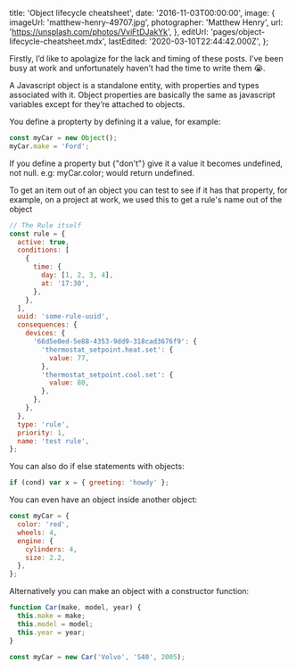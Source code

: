 
  title: 'Object lifecycle cheatsheet',
  date: '2016-11-03T00:00:00',
  image: {
    imageUrl: 'matthew-henry-49707.jpg',
    photographer: 'Matthew Henry',
    url: 'https://unsplash.com/photos/VviFtDJakYk',
  },
  editUrl: 'pages/object-lifecycle-cheatsheet.mdx',
  lastEdited: '2020-03-10T22:44:42.000Z',
};

Firstly, I’d like to apolagize for the lack and timing of these posts. I’ve been
busy at work and unfortunately haven’t had the time to write them 😭.

A Javascript object is a standalone entity, with properties and types associated
with it. Object properties are basically the same as javascript variables except
for they’re attached to objects.

You define a propterty by defining it a value, for example:

```javascript
const myCar = new Object();
myCar.make = 'Ford';
```

If you define a property but {"don't"} give it a value it becomes undefined, not
null. e.g: myCar.color; would return undefined.

To get an item out of an object you can test to see if it has that property, for
example, on a project at work, we used this to get a rule's name out of the
object

```javascript
// The Rule itself
const rule = {
  active: true,
  conditions: [
    {
      time: {
        day: [1, 2, 3, 4],
        at: '17:30',
      },
    },
  ],
  uuid: 'some-rule-uuid',
  consequences: {
    devices: {
      '66d5e0ed-5e88-4353-9dd9-318cad3676f9': {
        'thermostat_setpoint.heat.set': {
          value: 77,
        },
        'thermostat_setpoint.cool.set': {
          value: 80,
        },
      },
    },
  },
  type: 'rule',
  priority: 1,
  name: 'test rule',
};
```

You can also do if else statements with objects:

```javascript
if (cond) var x = { greeting: 'howdy' };
```

You can even have an object inside another object:

```javascript
const myCar = {
  color: 'red',
  wheels: 4,
  engine: {
    cylinders: 4,
    size: 2.2,
  },
};
```

Alternatively you can make an object with a constructor function:

```javascript
function Car(make, model, year) {
  this.make = make;
  this.model = model;
  this.year = year;
}

const myCar = new Car('Volvo', 'S40', 2005);
```

